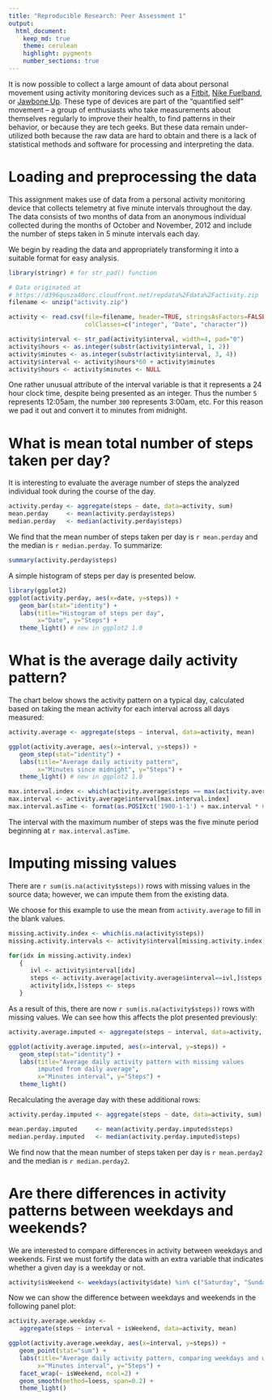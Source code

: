 ```yaml
---
title: "Reproducible Research: Peer Assessment 1"
output: 
  html_document:
    keep_md: true
    theme: cerulean
    highlight: pygments
    number_sections: true
---
```


It is now possible to collect a large amount of data about personal
movement using activity monitoring devices such as a
[Fitbit](http://www.fitbit.com), [Nike
Fuelband](http://www.nike.com/us/en_us/c/nikeplus-fuelband), or
[Jawbone Up](https://jawbone.com/up). These type of devices are part of
the "quantified self" movement -- a group of enthusiasts who take
measurements about themselves regularly to improve their health, to
find patterns in their behavior, or because they are tech geeks. But
these data remain under-utilized both because the raw data are hard to
obtain and there is a lack of statistical methods and software for
processing and interpreting the data.

# Loading and preprocessing the data
This assignment makes use of data from a personal activity monitoring
device that collects telemetry at five minute intervals throughout the
day. The data consists of two months of data from an anonymous
individual collected during the months of October and November, 2012
and include the number of steps taken in 5 minute intervals each day.

We begin by reading the data and appropriately transforming it into a suitable
format for easy analysis.

```r
library(stringr) # for str_pad() function

# Data originated at
# https://d396qusza40orc.cloudfront.net/repdata%2Fdata%2Factivity.zip
filename <- unzip("activity.zip")

activity <- read.csv(file=filename, header=TRUE, stringsAsFactors=FALSE,
                     colClasses=c("integer", "Date", "character"))

activity$interval <- str_pad(activity$interval, width=4, pad="0")
activity$hours <- as.integer(substr(activity$interval, 1, 2))
activity$minutes <- as.integer(substr(activity$interval, 3, 4))
activity$interval <- activity$hours*60 + activity$minutes
activity$hours <- activity$minutes <- NULL
```

One rather unusual attribute of the interval variable is that it represents a
24 hour clock time, despite being presented as an integer. Thus the number 
`5` represents 12:05am, the number `300` represents 3:00am, etc. For this 
reason we pad it out and convert it to minutes from midnight.

# What is mean total number of steps taken per day?
It is interesting to evaluate the average number of steps the analyzed 
individual took during the course of the day. 
```r
activity.perday <- aggregate(steps ~ date, data=activity, sum)
mean.perday     <- mean(activity.perday$steps)
median.perday   <- median(activity.perday$steps)
```
We find that the mean number of steps taken per day is `r mean.perday` and 
the median is `r median.perday`. To summarize:
```r
summary(activity.perday$steps)
```
A simple histogram of steps per day is presented below.

```r
library(ggplot2)
ggplot(activity.perday, aes(x=date, y=steps)) + 
   geom_bar(stat="identity") + 
   labs(title="Histogram of steps per day", 
        x="Date", y="Steps") + 
   theme_light() # new in ggplot2 1.0

```


# What is the average daily activity pattern?
The chart below shows the activity pattern on a typical day, calculated based 
on taking the mean activity for each interval across all days measured:
```r
activity.average <- aggregate(steps ~ interval, data=activity, mean)

ggplot(activity.average, aes(x=interval, y=steps)) + 
   geom_step(stat="identity") + 
   labs(title="Average daily activity pattern", 
        x="Minutes since midnight", y="Steps") + 
   theme_light() # new in ggplot2 1.0
```

```r
max.interval.index <- which(activity.average$steps == max(activity.average$steps))
max.interval <- activity.average$interval[max.interval.index]
max.interval.asTime <- format(as.POSIXct('1900-1-1') + max.interval * 60, '%I:%M%p')
```
The interval with the maximum number of steps was the five minute period 
beginning at `r max.interval.asTime`.

# Imputing missing values
There are `r sum(is.na(activity$steps))` rows with missing values in the source
data; however, we can impute them from the existing data. 

We choose for this example to use the mean from `activity.average` to fill in 
the blank values. 

```r
missing.activity.index <- which(is.na(activity$steps))
missing.activity.intervals <- activity$interval[missing.activity.index]

for(idx in missing.activity.index)
   {
      ivl <- activity$interval[idx]
      steps <- activity.average[activity.average$interval==ivl,]$steps
      activity[idx,]$steps <- steps
   }
```

As a result of this, there are now `r sum(is.na(activity$steps))` rows with 
missing values. We can see how this affects the plot presented previously:
```r
activity.average.imputed <- aggregate(steps ~ interval, data=activity, mean)

ggplot(activity.average.imputed, aes(x=interval, y=steps)) + 
   geom_step(stat="identity") + 
   labs(title="Average daily activity pattern with missing values 
        imputed from daily average", 
        x="Minutes interval", y="Steps") + 
   theme_light()
```

Recalculating the average day with these additional rows:
```r
activity.perday.imputed <- aggregate(steps ~ date, data=activity, sum)

mean.perday.imputed     <- mean(activity.perday.imputed$steps)
median.perday.imputed   <- median(activity.perday.imputed$steps)

```
We find now that the mean number of steps taken per day is `r mean.perday2` 
and the median is `r median.perday2`.

# Are there differences in activity patterns between weekdays and weekends?
We are interested to compare differences in activity between weekdays and 
weekends. First we must fortify the data with an extra variable that indicates 
whether a given day is a weekday or not.
```r
activity$isWeekend <- weekdays(activity$date) %in% c("Saturday", "Sunday")
```

Now we can show the difference between weekdays and weekends in the following 
panel plot:
```r
activity.average.weekday <- 
   aggregate(steps ~ interval + isWeekend, data=activity, mean)

ggplot(activity.average.weekday, aes(x=interval, y=steps)) + 
   geom_point(stat="sum") + 
   labs(title="Average daily activity pattern, comparing weekdays and weekends", 
        x="Minutes interval", y="Steps") + 
   facet_wrap(~ isWeekend, ncol=2) +
   geom_smooth(method=loess, span=0.2) +
   theme_light()
```
